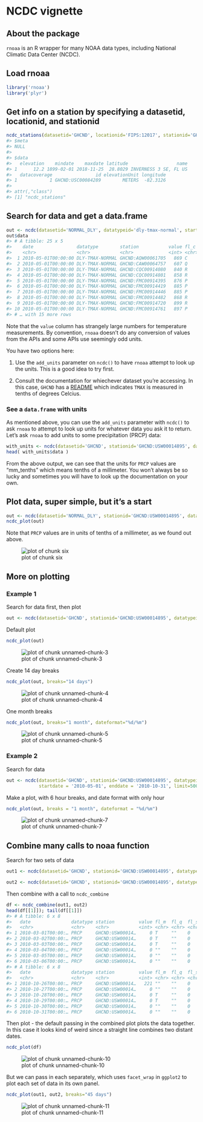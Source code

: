 <!--
%\VignetteEngine{knitr::knitr}
%\VignetteIndexEntry{ncdc vignette}
%\VignetteEncoding{UTF-8}
-->



NCDC vignette
======

## About the package

`rnoaa` is an R wrapper for many NOAA data types, including National Climatic Data Center (NCDC).

## Load rnoaa


```r
library('rnoaa')
library('plyr')
```

## Get info on a station by specifying a datasetid, locationid, and stationid


```r
ncdc_stations(datasetid='GHCND', locationid='FIPS:12017', stationid='GHCND:USC00084289')
#> $meta
#> NULL
#> 
#> $data
#>   elevation    mindate    maxdate latitude                  name
#> 1      12.2 1899-02-01 2018-11-25  28.8029 INVERNESS 3 SE, FL US
#>   datacoverage                id elevationUnit longitude
#> 1            1 GHCND:USC00084289        METERS  -82.3126
#> 
#> attr(,"class")
#> [1] "ncdc_stations"
```

## Search for data and get a data.frame


```r
out <- ncdc(datasetid='NORMAL_DLY', datatypeid='dly-tmax-normal', startdate = '2010-05-01', enddate = '2010-05-10')
out$data
#> # A tibble: 25 x 5
#>    date                datatype        station           value fl_c 
#>    <chr>               <chr>           <chr>             <int> <chr>
#>  1 2010-05-01T00:00:00 DLY-TMAX-NORMAL GHCND:AQW00061705   869 C    
#>  2 2010-05-01T00:00:00 DLY-TMAX-NORMAL GHCND:CAW00064757   607 Q    
#>  3 2010-05-01T00:00:00 DLY-TMAX-NORMAL GHCND:CQC00914080   840 R    
#>  4 2010-05-01T00:00:00 DLY-TMAX-NORMAL GHCND:CQC00914801   858 R    
#>  5 2010-05-01T00:00:00 DLY-TMAX-NORMAL GHCND:FMC00914395   876 P    
#>  6 2010-05-01T00:00:00 DLY-TMAX-NORMAL GHCND:FMC00914419   885 P    
#>  7 2010-05-01T00:00:00 DLY-TMAX-NORMAL GHCND:FMC00914446   885 P    
#>  8 2010-05-01T00:00:00 DLY-TMAX-NORMAL GHCND:FMC00914482   868 R    
#>  9 2010-05-01T00:00:00 DLY-TMAX-NORMAL GHCND:FMC00914720   899 R    
#> 10 2010-05-01T00:00:00 DLY-TMAX-NORMAL GHCND:FMC00914761   897 P    
#> # … with 15 more rows
```

Note that the `value` column has strangely large numbers for temperature measurements.
By convention, `rnoaa` doesn't do any conversion of values from the APIs and some APIs use seemingly odd units.

You have two options here:

1. Use the `add_units` parameter on `ncdc()` to have `rnoaa` attempt to look up the units. This is a good idea to try first.

2. Consult the documentation for whiechever dataset you're accessing. In this case, `GHCND` has a [README](https://www1.ncdc.noaa.gov/pub/data/ghcn/daily/readme.txt) which indicates `TMAX` is measured in tenths of degrees Celcius.

### See a `data.frame` with units

As mentioned above, you can use the `add_units` parameter with `ncdc()` to ask `rnoaa` to attempt to look up units for whatever data you ask it to return.
Let's ask `rnoaa` to add units to some precipitation (PRCP) data:

```r
with_units <- ncdc(datasetid='GHCND', stationid='GHCND:USW00014895', datatypeid='PRCP', startdate = '2010-05-01', enddate = '2010-10-31', limit=500, add_units = TRUE)
head( with_units$data )
```
From the above output, we can see that the units for `PRCP` values are "mm_tenths" which means tenths of a millimeter.
You won't always be so lucky and sometimes you will have to look up the documentation on your own.

## Plot data, super simple, but it's a start


```r
out <- ncdc(datasetid='NORMAL_DLY', stationid='GHCND:USW00014895', datatypeid='dly-tmax-normal', startdate = '2010-01-01', enddate = '2010-12-10', limit = 300)
ncdc_plot(out)
```

Note that `PRCP` values are in units of tenths of a millimeter, as we found out above.

![plot of chunk six](figure/six-1.png)

## More on plotting

### Example 1

Search for data first, then plot


```r
out <- ncdc(datasetid='GHCND', stationid='GHCND:USW00014895', datatypeid='PRCP', startdate = '2010-05-01', enddate = '2010-10-31', limit=500)
```

Default plot


```r
ncdc_plot(out)
```

![plot of chunk unnamed-chunk-3](figure/unnamed-chunk-3-1.png)

Create 14 day breaks


```r
ncdc_plot(out, breaks="14 days")
```

![plot of chunk unnamed-chunk-4](figure/unnamed-chunk-4-1.png)

One month breaks


```r
ncdc_plot(out, breaks="1 month", dateformat="%d/%m")
```

![plot of chunk unnamed-chunk-5](figure/unnamed-chunk-5-1.png)

### Example 2

Search for data


```r
out <- ncdc(datasetid='GHCND', stationid='GHCND:USW00014895', datatypeid='PRCP',
            startdate = '2010-05-01', enddate = '2010-10-31', limit=500)
```

Make a plot, with 6 hour breaks, and date format with only hour


```r
ncdc_plot(out, breaks = "1 month", dateformat = "%d/%m")
```

![plot of chunk unnamed-chunk-7](figure/unnamed-chunk-7-1.png)

## Combine many calls to noaa function

Search for two sets of data


```r
out1 <- ncdc(datasetid='GHCND', stationid='GHCND:USW00014895', datatypeid='PRCP', startdate = '2010-03-01', enddate = '2010-05-31', limit=500)

out2 <- ncdc(datasetid='GHCND', stationid='GHCND:USW00014895', datatypeid='PRCP', startdate = '2010-09-01', enddate = '2010-10-31', limit=500)
```

Then combine with a call to `ncdc_combine`


```r
df <- ncdc_combine(out1, out2)
head(df[[1]]); tail(df[[1]])
#> # A tibble: 6 x 8
#>   date               datatype station         value fl_m  fl_q  fl_so fl_t 
#>   <chr>              <chr>    <chr>           <int> <chr> <chr> <chr> <chr>
#> 1 2010-03-01T00:00:… PRCP     GHCND:USW00014…     0 T     ""    0     2400 
#> 2 2010-03-02T00:00:… PRCP     GHCND:USW00014…     0 T     ""    0     2400 
#> 3 2010-03-03T00:00:… PRCP     GHCND:USW00014…     0 T     ""    0     2400 
#> 4 2010-03-04T00:00:… PRCP     GHCND:USW00014…     0 ""    ""    0     2400 
#> 5 2010-03-05T00:00:… PRCP     GHCND:USW00014…     0 ""    ""    0     2400 
#> 6 2010-03-06T00:00:… PRCP     GHCND:USW00014…     0 ""    ""    0     2400
#> # A tibble: 6 x 8
#>   date               datatype station         value fl_m  fl_q  fl_so fl_t 
#>   <chr>              <chr>    <chr>           <int> <chr> <chr> <chr> <chr>
#> 1 2010-10-26T00:00:… PRCP     GHCND:USW00014…   221 ""    ""    0     2400 
#> 2 2010-10-27T00:00:… PRCP     GHCND:USW00014…     0 ""    ""    0     2400 
#> 3 2010-10-28T00:00:… PRCP     GHCND:USW00014…     0 T     ""    0     2400 
#> 4 2010-10-29T00:00:… PRCP     GHCND:USW00014…     0 T     ""    0     2400 
#> 5 2010-10-30T00:00:… PRCP     GHCND:USW00014…     0 ""    ""    0     2400 
#> 6 2010-10-31T00:00:… PRCP     GHCND:USW00014…     0 ""    ""    0     2400
```

Then plot - the default passing in the combined plot plots the data together. In this case it looks kind of weird since a straight line combines two distant dates.


```r
ncdc_plot(df)
```

![plot of chunk unnamed-chunk-10](figure/unnamed-chunk-10-1.png)

But we can pass in each separately, which uses `facet_wrap` in `ggplot2` to plot each set of data in its own panel.


```r
ncdc_plot(out1, out2, breaks="45 days")
```

![plot of chunk unnamed-chunk-11](figure/unnamed-chunk-11-1.png)
